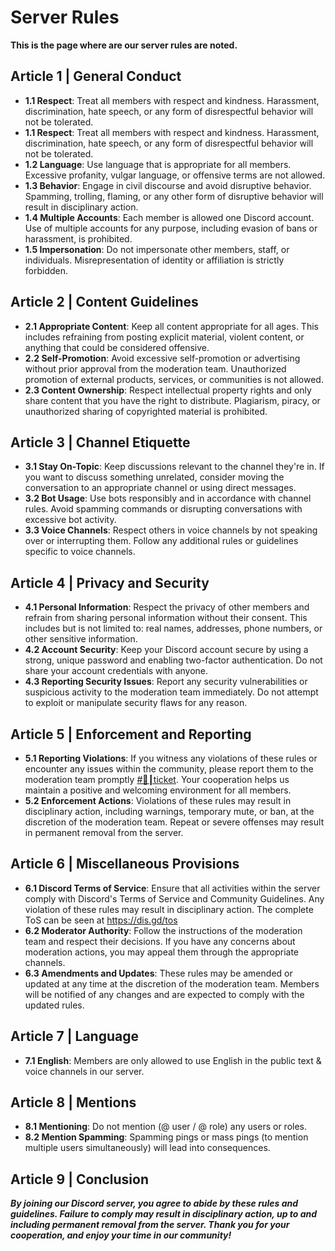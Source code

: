 # Server Rules

**This is the page where are our server rules are noted.**

## Article 1 | General Conduct

- **1.1 Respect**: Treat all members with respect and kindness. Harassment, discrimination, hate speech, or any form of disrespectful behavior will not be tolerated.
- **1.1 Respect**: Treat all members with respect and kindness. Harassment, discrimination, hate speech, or any form of disrespectful behavior will not be tolerated.
- **1.2 Language**: Use language that is appropriate for all members. Excessive profanity, vulgar language, or offensive terms are not allowed.
- **1.3 Behavior**: Engage in civil discourse and avoid disruptive behavior. Spamming, trolling, flaming, or any other form of disruptive behavior will result in disciplinary action.
- **1.4 Multiple Accounts**: Each member is allowed one Discord account. Use of multiple accounts for any purpose, including evasion of bans or harassment, is prohibited.
- **1.5 Impersonation**: Do not impersonate other members, staff, or individuals. Misrepresentation of identity or affiliation is strictly forbidden.


## Article 2 | Content Guidelines

- **2.1 Appropriate Content**: Keep all content appropriate for all ages. This includes refraining from posting explicit material, violent content, or anything that could be considered offensive.
- **2.2 Self-Promotion**: Avoid excessive self-promotion or advertising without prior approval from the moderation team. Unauthorized promotion of external products, services, or communities is not allowed.
- **2.3 Content Ownership**: Respect intellectual property rights and only share content that you have the right to distribute. Plagiarism, piracy, or unauthorized sharing of copyrighted material is prohibited.


## Article 3 | Channel Etiquette

- **3.1 Stay On-Topic**: Keep discussions relevant to the channel they're in. If you want to discuss something unrelated, consider moving the conversation to an appropriate channel or using direct messages.
- **3.2 Bot Usage**: Use bots responsibly and in accordance with channel rules. Avoid spamming commands or disrupting conversations with excessive bot activity.
- **3.3 Voice Channels**: Respect others in voice channels by not speaking over or interrupting them. Follow any additional rules or guidelines specific to voice channels.


## Article 4 | Privacy and Security

- **4.1 Personal Information**: Respect the privacy of other members and refrain from sharing personal information without their consent. This includes but is not limited to: real names, addresses, phone numbers, or other sensitive information.
- **4.2 Account Security**: Keep your Discord account secure by using a strong, unique password and enabling two-factor authentication. Do not share your account credentials with anyone.
- **4.3 Reporting Security Issues**: Report any security vulnerabilities or suspicious activity to the moderation team immediately. Do not attempt to exploit or manipulate security flaws for any reason.


## Article 5 | Enforcement and Reporting

- **5.1 Reporting Violations**: If you witness any violations of these rules or encounter any issues within the community, please report them to the moderation team promptly [#⁠🎫┃ticket](https://discord.com/channels/1227753074861281310/1227987039941558292). Your cooperation helps us maintain a positive and welcoming environment for all members.
- **5.2 Enforcement Actions**: Violations of these rules may result in disciplinary action, including warnings, temporary mute, or ban, at the discretion of the moderation team. Repeat or severe offenses may result in permanent removal from the server.


## Article 6 | Miscellaneous Provisions

- **6.1 Discord Terms of Service**: Ensure that all activities within the server comply with Discord's Terms of Service and Community Guidelines. Any violation of these rules may result in disciplinary action. The complete ToS can be seen at https://dis.gd/tos
- **6.2 Moderator Authority**: Follow the instructions of the moderation team and respect their decisions. If you have any concerns about moderation actions, you may appeal them through the appropriate channels.
- **6.3 Amendments and Updates**: These rules may be amended or updated at any time at the discretion of the moderation team. Members will be notified of any changes and are expected to comply with the updated rules.


## Article 7 | Language

- **7.1 English**: Members are only allowed to use English in the public text & voice channels in our server.


## Article 8 | Mentions

- **8.1 Mentioning**: Do not mention (@ user / @ role) any users or roles.
- **8.2 Mention Spamming**: Spamming pings or mass pings (to mention multiple users simultaneously) will lead into consequences.


## Article 9 | Conclusion

***By joining our Discord server, you agree to abide by these rules and guidelines. Failure to comply may result in disciplinary action, up to and including permanent removal from the server. Thank you for your cooperation, and enjoy your time in our community!***